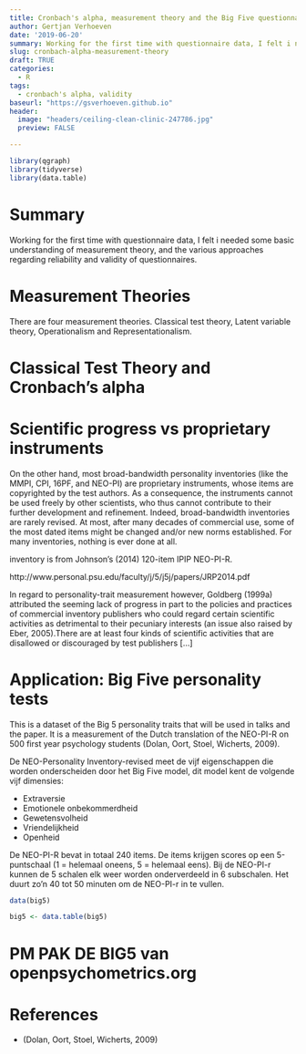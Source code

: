 ```yaml
---
title: Cronbach's alpha, measurement theory and the Big Five questionnaire
author: Gertjan Verhoeven
date: '2019-06-20'
summary: Working for the first time with questionnaire data, I felt i needed some basic understanding of measurement theory, and the various approaches regarding reliability and validity of questionnaires.
slug: cronbach-alpha-measurement-theory
draft: TRUE
categories:
  - R
tags:
  - cronbach's alpha, validity
baseurl: "https://gsverhoeven.github.io"
header:
  image: "headers/ceiling-clean-clinic-247786.jpg"
  preview: FALSE

---
```


```r
library(qgraph)
library(tidyverse)
library(data.table)
```


# Summary

Working for the first time with questionnaire data, I felt i needed some basic understanding of measurement theory, and the various approaches regarding reliability and validity of questionnaires.

# Measurement Theories

There are four measurement theories.
Classical test theory, Latent variable theory, Operationalism and Representationalism.

# Classical Test Theory and Cronbach's alpha

# Scientific progress vs proprietary instruments

On the other hand, most broad-bandwidth personality inventories (like the MMPI, CPI, 16PF, and NEO-PI) are proprietary instruments, whose items are copyrighted by the test authors. As a consequence, the instruments cannot be used freely by other scientists, who thus cannot contribute to their further development and refinement. Indeed, broad-bandwidth inventories are rarely revised. At most, after many decades of commercial use, some of the most dated items might be changed and/or new norms established. For many inventories, nothing is ever done at all.

 inventory is from Johnson's (2014) 120-item IPIP NEO-PI-R.

http://www.personal.psu.edu/faculty/j/5/j5j/papers/JRP2014.pdf

In regard to personality-trait measurement however, Goldberg (1999a) attributed the seeming lack of progress in part to the policies and practices of commercial inventory publishers who could regard certain scientific activities as detrimental to their pecuniary interests (an issue also raised by Eber, 2005).There are at least four kinds of scientific activities that are disallowed or discouraged by test publishers [...]

# Application: Big Five personality tests

This is a dataset of the Big 5 personality traits that will be used in talks and the paper. It is a measurement of the Dutch translation of the NEO-PI-R on 500 first year psychology students (Dolan, Oort, Stoel, Wicherts, 2009).

De NEO-Personality Inventory-revised meet de vijf eigenschappen die worden onderscheiden door het Big Five model, dit model kent de volgende vijf dimensies:

* Extraversie
* Emotionele onbekommerdheid
* Gewetensvolheid
* Vriendelijkheid
* Openheid


De NEO-PI-R bevat in totaal 240 items. De items krijgen scores op een 5-puntschaal (1 = helemaal oneens, 5 = helemaal eens). Bij de NEO-PI-r kunnen de 5 schalen elk weer worden onderverdeeld in 6 subschalen. Het duurt zo’n 40 tot 50 minuten om de NEO-PI-r in te vullen.

```r
data(big5)

big5 <- data.table(big5)
```

# PM PAK DE BIG5 van openpsychometrics.org

# References

* (Dolan, Oort, Stoel, Wicherts, 2009)
